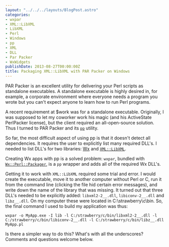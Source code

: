 ```yaml
---
layout: "../../../layouts/BlogPost.astro"
categories:
- wxpar
- XML::LibXML
- LibXML
- Perl
- Windows
- pp
- XML
- DLL
- Par Packer
- WxWidgets
publishDate: 2013-08-27T00:00:00Z
title: Packaging XML::LibXML with PAR Packer on Windows
---
```


PAR Packer is an excellent utility for delivering your Perl scripts as standalone executables. A standalone executable is highly desired in, for example, a corporate environment where everyone needs a program you wrote but you can't expect anyone to learn how to run Perl programs.

A recent requirement at $work was for a standalone executable. Originally, I was supposed to let my coworker work his magic (and his ActiveState PerlPacker license), but the client required an all-open-source solution. Thus I turned to PAR Packer and its [`pp`](https://metacpan.org/module/pp) utility.

So far, the most difficult aspect of using pp is that it doesn't detect all dependencies. It requires the user to explicitly list many required DLL's. I needed to list DLL's for two libraries: [Wx](https://metacpan.org/module/Wx) and [`XML::LibXML`](https://metacpan.org/module/XML::LibXML).

Creating Wx apps with pp is a solved problem: `wxpar`, bundled with [`Wx::Perl::Packager`](https://metacpan.org/module/Wx::Perl::Packager), is a `pp` wrapper and adds all of the required Wx DLL's.

Getting it to work with `XML::LibXML` required some trial and error. I would create the executable, move it to another computer without Perl or C, run it from the command line (clicking the file hid certain error messages), and write down the name of the library that was missing. It turned out that three DLL's needed to be explicitly added: `libxml2-2__.dll`, `libiconv-2__.dll` and `libz__.dll`. On my computer these were located in C:\strawberry\c\bin. So, the final command I used to build my application was thus:

    wxpar -o MyApp.exe -I lib -l C:/strawberry/c/bin/libxml2-2__.dll -l C:/strawberry/c/bin/libiconv-2__.dll -l C:/strawberry/c/bin/libz__.dll MyApp.pl

Is there a simpler way to do this? What's with all the underscores? Comments and questions welcome below.
